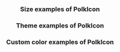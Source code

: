 
<Header
  title="Polkadot Icon (PolkIcon)"
  subtitle="The Polkadot Icon and its parameters."
  npm={props.npm}
/>

### Size examples of PolkIcon

<PolkIconSizes />

### Theme examples of PolkIcon

<PolkIconThemes />

### Custom color examples of PolkIcon

<PolkIconCustomColors />
